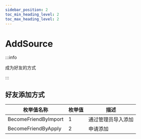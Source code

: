 ```yaml
---
sidebar_position: 2
toc_min_heading_level: 2
toc_max_heading_level: 2
---
```


# AddSource

:::info

成为好友的方式

:::

## 好友添加方式

| 枚举值名称 | 枚举值 | 描述                                                     |
| ------ | -------------------------------------------------------- |------------------|
| BecomeFriendByImport    | 1      | 通过管理员导入添加                                             |
| BecomeFriendByApply    | 2     | 申请添加                                                 |

